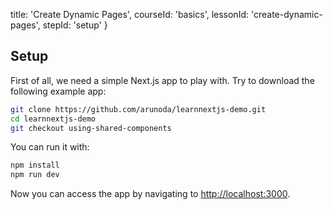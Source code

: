 
  title: 'Create Dynamic Pages',
  courseId: 'basics',
  lessonId: 'create-dynamic-pages',
  stepId: 'setup'
}

## Setup

First of all, we need a simple Next.js app to play with. Try to download the following example app:

```bash
git clone https://github.com/arunoda/learnnextjs-demo.git
cd learnnextjs-demo
git checkout using-shared-components
```

You can run it with:

```bash
npm install
npm run dev
```

Now you can access the app by navigating to [http://localhost:3000](http://localhost:3000/).

